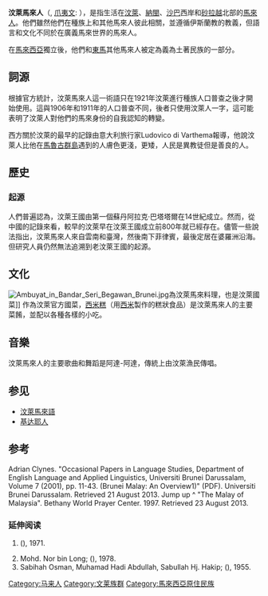 {{NoteTA
|1=zh:汶萊; zh-tw:汶萊; zh-my:汶莱; zh-cn:文莱; zh-sg:文莱;
}}
{{Infobox ethnic group
|image = [[File:AF_Mlm_Berbedak.jpg|300px]]
|caption  = 汶萊馬來人新娘於婚禮前的 ''Malam Bebedak''儀式。''Malam Bebedak'' 儀式的傳統為[[汶萊摩拉縣|汶萊摩拉縣]]獨特的傳統。
|group=汶萊馬來人<br/>Orang Melayu Brunei

|poptime  =  '''估計 330,000'''<ref>{{cite web|url=http://www.ubd.edu.bn/academic/faculty/FASS/staff/docs/AC/Clynes-Brunei-Malay.pdf|title=Occasional Papers in Language Studies, Department of English Language and Applied Linguistics, Universiti Brunei Darussalam, Volume 7 (2001), pp. 11-43. (Brunei Malay: An Overview1)|author=Adrian Clynes|publisher=[[Universiti_Brunei_Darussalam|Universiti Brunei Darussalam]]|accessdate=21 August 2013|deadurl=yes|archiveurl=https://web.archive.org/web/20131016062614/http://www.ubd.edu.bn/academic/faculty/FASS/staff/docs/AC/Clynes-Brunei-Malay.pdf|archivedate=2013年10月16日}}</ref> (1999 estimate)

|popplace={{flag|Brunei}}<br><hr/>
{{flag|Malaysia}}<br>{{smaller|[[砂拉越|砂拉越]] ([[老越|老越]], [[林夢|林夢]], [[美里|美里]])<br/>[[沙巴|沙巴]] ({{link-en|保佛|Beaufort}},  {{link-en|實必丹|Sipitang}} , {{link-en|瓜拉班尤|Kuala Penyu}}, [[吧巴|吧巴]]) <br/>[[納閩|納閩]]}}
|langs= {{link-en|汶萊馬來語|Brunei Malay}}, [[馬來語|馬來語]],[[英語|英語]]
|rels= [[遜尼派|遜尼派]][[穆斯林|穆斯林]]
|related= [[基達耶人|基達耶人]]、[[馬來人|馬來人]]
}}

'''汶萊馬來人'''（{{lang-ms|'''Orang Melayu Brunei'''}}, [[爪夷文|爪夷文]]: {{script/Arabic|اورڠ ملايو بروني}}），是指生活在[[汶萊|汶萊]]、[[納閩|納閩]]、[[沙巴|沙巴]]西岸和[[砂拉越|砂拉越]]北部的[[馬來人|馬來人]]。他們雖然他們在種族上和其他馬來人彼此相關，並遵循伊斯蘭教的教義，但語言和文化不同於在廣義馬來世界的馬來人。

在[[馬來西亞|馬來西亞]]獨立後，他們和[[東馬|東馬]]其他馬來人被定為義為土著民族的一部分。

==詞源==
根據官方統計，汶萊馬來人這一術語只在1921年汶萊進行種族人口普查之後才開始使用。這與1906年和1911年的人口普查不同，後者只使用汶萊人一字，這可能表明了汶萊人對他們的馬來身份的自我認知的轉變。

西方關於汶萊的最早的記錄由意大利旅行家Ludovico di Varthema報導，他說汶萊人比他在[[馬魯古群島|馬魯古群島]]遇到的人膚色更淺，更矮，人民是異教徒但是善良的人。

==歷史==
===起源===
人們普遍認為，汶萊王國由第一個蘇丹阿拉克·巴塔塔爾在14世紀成立。然而，從中國的記錄來看，較早的汶萊早在汶萊王國成立前800年就已經存在。儘管一些說法指出，汶萊馬來人來自雲南和臺灣，然後南下菲律賓，最後定居在婆羅洲沿海。但研究人員仍然無法追溯到老汶萊王國的起源。

==文化==
[[File:Ambuyat_in_Bandar_Seri_Begawan_Brunei.jpg|thumb]]為汶萊馬來料理，也是汶萊國菜]]
作為汶萊官方國菜，[[西米糕|西米糕]]（用[[西米|西米]]製作的糕狀食品）是汶萊馬來人的主要菜餚，並配以各種各樣的小吃。

==音樂==
汶萊馬來人的主要歌曲和舞蹈是阿達-阿達，傳統上由汶萊漁民傳唱。

==参见==
{{Portal|东南亚|马来西亚}}
* [[汶萊馬來語|汶萊馬來語]]
* [[基达耶人|基达耶人]]

==参考==
{{reflist|2}}
Adrian Clynes. "Occasional Papers in Language Studies, Department of English Language and Applied Linguistics, Universiti Brunei Darussalam, Volume 7 (2001), pp. 11-43. (Brunei Malay: An Overview1)" (PDF). Universiti Brunei Darussalam. Retrieved 21 August 2013.
Jump up 
^ "The Malay of Malaysia". Bethany World Prayer Center. 1997. Retrieved 23 August 2013.

===延伸阅读===
# {{lang||Laporan banchi pendudok Brunei, 1971}} ({{lang||Bahagian Ekonomi dan Perangkaan, Jabatan Setia Usaha Kerajaan}}), 1971.
# Mohd. Nor bin Long; {{lang||Perkembangan pelajaran di Sabah}} ({{lang||Dewan Bahasa dan Pustaka, Kementerian Pelajaran Malaysia}}), 1978.
# Sabihah Osman, Muhamad Hadi Abdullah, Sabullah Hj. Hakip; {{lang||Sejarah Brunei menjelang kemerdekaan}} ({{lang||Dewan Bahasa dan Pustaka, Kementerian Pendidikan Malaysia}}), 1955.

{{马来西亚人口}}
{{各國馬來人}}
[[Category:马来人|Category:马来人]]
[[Category:文莱族群|Category:文莱族群]]
[[Category:馬來西亞原住民族|Category:馬來西亞原住民族]]